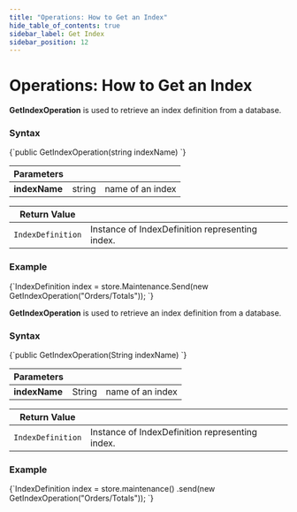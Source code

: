 ```yaml
---
title: "Operations: How to Get an Index"
hide_table_of_contents: true
sidebar_label: Get Index
sidebar_position: 12
---
```





# Operations: How to Get an Index
<LanguageSwitcher supportedLanguages={supportedLanguages} />
<LanguageContent language="csharp">


**GetIndexOperation** is used to retrieve an index definition from a database.

### Syntax

<TabItem value="get_1_0" label="get_1_0">
<CodeBlock language="csharp">
{`public GetIndexOperation(string indexName)
`}
</CodeBlock>
</TabItem>

| Parameters | | |
| ------------- | ------------- | ----- |
| **indexName** | string | name of an index |

| Return Value | |
| ------------- | ----- |
| `IndexDefinition` | Instance of IndexDefinition representing index. |

### Example

<TabItem value="get_1_1" label="get_1_1">
<CodeBlock language="csharp">
{`IndexDefinition index = store.Maintenance.Send(new GetIndexOperation("Orders/Totals"));
`}
</CodeBlock>
</TabItem>


</LanguageContent>
<LanguageContent language="java">


**GetIndexOperation** is used to retrieve an index definition from a database.

### Syntax

<TabItem value="get_1_0" label="get_1_0">
<CodeBlock language="java">
{`public GetIndexOperation(String indexName)
`}
</CodeBlock>
</TabItem>

| Parameters | | |
| ------------- | ------------- | ----- |
| **indexName** | String | name of an index |

| Return Value | |
| ------------- | ----- |
| `IndexDefinition` | Instance of IndexDefinition representing index. |

### Example

<TabItem value="get_1_1" label="get_1_1">
<CodeBlock language="java">
{`IndexDefinition index
    = store.maintenance()
        .send(new GetIndexOperation("Orders/Totals"));
`}
</CodeBlock>
</TabItem>


</LanguageContent>

<!---
### Indexes
- [What are Indexes](../../../../indexes/what-are-indexes)
- [Creating and Deploying Indexes](../../../../indexes/creating-and-deploying)

### Server
- [Index Administration](../../../../server/administration/index-administration)

### Operations
- [How to Get Indexes](../../../../client-api/operations/maintenance/indexes/get-indexes)
- [How to Put Indexes](../../../../client-api/operations/maintenance/indexes/put-indexes)
- [How to Delete Index](../../../../client-api/operations/maintenance/indexes/delete-index)


-->